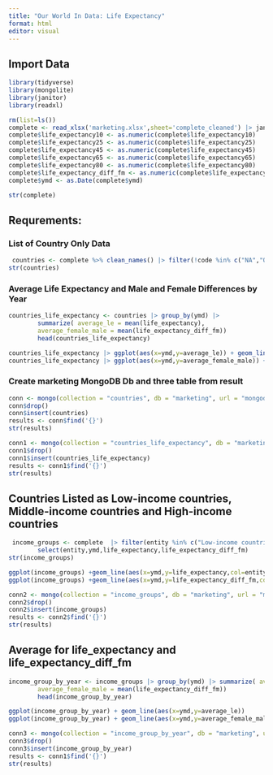 ```yaml
---
title: "Our World In Data: Life Expectancy"
format: html
editor: visual
---
```

## Import Data

```r
library(tidyverse)
library(mongolite)
library(janitor)
library(readxl)

rm(list=ls())
complete <- read_xlsx('marketing.xlsx',sheet='complete_cleaned') |> janitor::clean_names()
complete$life_expectancy10 <- as.numeric(complete$life_expectancy10)
complete$life_expectancy25 <- as.numeric(complete$life_expectancy25)
complete$life_expectancy45 <- as.numeric(complete$life_expectancy45)
complete$life_expectancy65 <- as.numeric(complete$life_expectancy65)
complete$life_expectancy80 <- as.numeric(complete$life_expectancy80)
complete$life_expectancy_diff_fm <- as.numeric(complete$life_expectancy_diff_fm)
complete$ymd <- as.Date(complete$ymd)

str(complete)
```

## Requrements:
### List of Country Only Data

```r
 countries <- complete %>% clean_names() |> filter(!code %in% c("NA","OWID_"))
str(countries)
```

### Average Life Expectancy and Male and Female Differences by Year

```r
countries_life_expectancy <- countries |> group_by(ymd) |>
        summarize( average_le = mean(life_expectancy),
        average_female_male = mean(life_expectancy_diff_fm))
        head(countries_life_expectancy)

countries_life_expectancy |> ggplot(aes(x=ymd,y=average_le)) + geom_line() + labs(title ="Yearly Average Life expectancy")
countries_life_expectancy |> ggplot(aes(x=ymd,y=average_female_male)) + geom_line() + labs(title ="Yearly Average Difference Male/Female")
```
### Create marketing MongoDB Db and three table  from result 
```r
conn <- mongo(collection = "countries", db = "marketing", url = "mongodb://localhost")
conn$drop() 
conn$insert(countries)
results <- conn$find('{}') 
str(results)
```
```r
conn1 <- mongo(collection = "countries_life_expectancy", db = "marketing", url = "mongodb://localhost")
conn1$drop() 
conn1$insert(countries_life_expectancy)
results <- conn1$find('{}') 
str(results)
```

## Countries Listed as Low-income countries, Middle-income countries and High-income countries

```r
 income_groups <- complete  |> filter(entity %in% c("Low-income countries","Middle-income countries"," High-income countries")) |> 
        select(entity,ymd,life_expectancy,life_expectancy_diff_fm)
str(income_groups)

ggplot(income_groups) +geom_line(aes(x=ymd,y=life_expectancy,col=entity))
ggplot(income_groups) +geom_line(aes(x=ymd,y=life_expectancy_diff_fm,col=entity))

```
```r
conn2 <- mongo(collection = "income_groups", db = "marketing", url = "mongodb://localhost")
conn2$drop() 
conn2$insert(income_groups)
results <- conn2$find('{}') 
str(results)
```
## Average for life_expectancy and life_expectancy_diff_fm

```r

income_group_by_year <- income_groups |> group_by(ymd) |> summarize( average_le = mean(life_expectancy),
        average_female_male = mean(life_expectancy_diff_fm))
        head(income_group_by_year)

```
```r
ggplot(income_group_by_year) + geom_line(aes(x=ymd,y=average_le))
ggplot(income_group_by_year) + geom_line(aes(x=ymd,y=average_female_male))

```
```r
conn3 <- mongo(collection = "income_group_by_year", db = "marketing", url = "mongodb://localhost")
conn3$drop() 
conn3$insert(income_group_by_year)
results <- conn1$find('{}') 
str(results)
```

